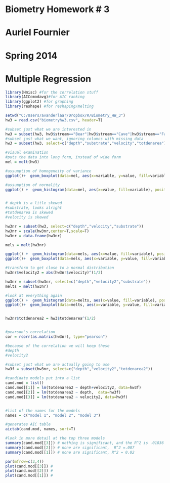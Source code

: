 # Biometry Homework # 3
# Auriel Fournier
# Spring 2014
# Multiple Regression
```r
library(Hmisc) #for the correlation stuff
library(AICcmodavg)#for AIC ranking
library(ggplot2) #for graphing
library(reshape) #for reshaping/melting 

setwd("C:/Users/avanderlaar/Dropbox/R/Biometry_HW_3")
hw3 = read.csv("biometryhw3.csv", header=T)

#subset just what we are interested in
hw3 = subset(hw3, hw3$stream=="Bear"|hw3$stream=="Cave"|hw3$stream=="Falling")
#subset just what we want, ignoring columns with missing data
hw3 = subset(hw3, select=c("depth","substrate","velocity","totdenarea"))

#visual examination
#puts the data into long form, instead of wide form
mel = melt(hw3)

#assumption of homogeneity of variance
ggplot()+  geom_boxplot(data=mel, aes(x=variable, y=value, fill=variable))

#assumption of normality
ggplot() +  geom_histogram(data=mel, aes(x=value, fill=variable), position=position_dodge()) +facet_wrap(~variable, scales="free")


# depth is a litle skewed
#substrate, looks alright
#totdenarea is skewed
#velocity is skewed

hw3nr = subset(hw3, select=c("depth","velocity","substrate"))
hw3nr = scale(hw3nr,center=T,scale=T)
hw3nr = data.frame(hw3nr)

mels = melt(hw3nr)

ggplot() +  geom_histogram(data=mels, aes(x=value, fill=variable), position=position_dodge()) +facet_wrap(~variable,scales="free")
ggplot()+  geom_boxplot(data=mels, aes(x=variable, y=value, fill=variable))

#transform to get close to a normal distribution
hw3nr$velocity2 = abs(hw3nr$velocity)^(1/2)

hw3nr = subset(hw3nr, select=c("depth","velocity2","substrate"))
melts = melt(hw3nr)

#look at everything again
ggplot() +  geom_histogram(data=melts, aes(x=value, fill=variable), position=position_dodge()) +facet_wrap(~variable,scales="free")
ggplot()+  geom_boxplot(data=melts, aes(x=variable, y=value, fill=variable))


hw3nr$totdenarea2 = hw3$totdenarea^(1/2)


#pearson's correlation 
cor = rcorr(as.matrix(hw3nr), type="pearson")

#because of the correlation we will keep these
#depth
#velocity2

#subset just what we are actually going to use
hw3f = subset(hw3nr, select=c("depth","velocity2","totdenarea2"))

#candidate models put into a list
cand.mod = list()
cand.mod[[1]] = lm(totdenarea2 ~ depth+velocity2, data=hw3f)
cand.mod[[2]] = lm(totdenarea2 ~ depth,  data=hw3f)
cand.mod[[3]] = lm(totdenarea2 ~ velocity2, data=hw3f)


#list of the names for the models
names = c("model 1", "model 2", "model 3")

#generates AIC table
aictab(cand.mod, names, sort=T)   

#look in more detail at the top three models
summary(cand.mod[[3]]) # nothing is significant, and the R^2 is .01836
summary(cand.mod[[2]]) # none are significant,  R^2 =.007
summary(cand.mod[[1]]) # none are significant, R^2 = 0.02

par(mfrow=c(3,4))
plot(cand.mod[[3]]) # 
plot(cand.mod[[2]]) #
plot(cand.mod[[1]]) #

```